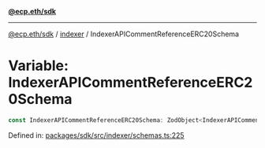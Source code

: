[**@ecp.eth/sdk**](../../index.mdx)

***

[@ecp.eth/sdk](/sdk-reference/index.mdx) / [indexer](/sdk-reference/indexer/index.mdx) / IndexerAPICommentReferenceERC20Schema

# Variable: IndexerAPICommentReferenceERC20Schema

```ts
const IndexerAPICommentReferenceERC20Schema: ZodObject<IndexerAPICommentReferenceERC20SchemaType>;
```

Defined in: [packages/sdk/src/indexer/schemas.ts:225](https://github.com/ecp-eth/comments-monorepo/blob/main/packages/sdk/src/indexer/schemas.ts#L225)
